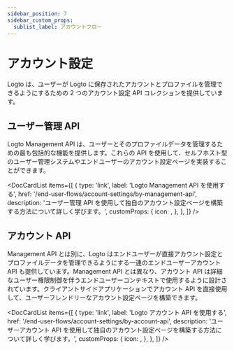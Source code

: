 ```yaml
---
sidebar_position: 7
sidebar_custom_props:
  sublist_label: アカウントフロー
---
```



# アカウント設定

Logto は、ユーザーが Logto に保存されたアカウントとプロファイルを管理できるようにするための 2 つのアカウント設定 API コレクションを提供しています。

## ユーザー管理 API

Logto Management API は、ユーザーとそのプロファイルデータを管理するための最も包括的な機能を提供します。これらの API を使用して、セルフホスト型のユーザー管理システムやエンドユーザーのアカウント設定ページを実装することができます。

<DocCardList
  items={[
    {
      type: 'link',
      label: 'Logto Management API を使用する',
      href: '/end-user-flows/account-settings/by-management-api',
      description:
        'ユーザー管理 API を使用して独自のアカウント設定ページを構築する方法について詳しく学びます。',
      customProps: {
        icon: <GearIcon />,
      },
    },
  ]}
/>

## アカウント API

Management API とは別に、Logto はエンドユーザーが直接アカウント設定とプロファイルデータを管理できるようにする一連のエンドユーザーアカウント API も提供しています。Management API とは異なり、アカウント API は詳細なユーザー権限制御を伴うエンドユーザーコンテキストで使用するように設計されています。クライアントサイドアプリケーションでアカウント API を直接使用して、ユーザーフレンドリーなアカウント設定ページを構築できます。

<DocCardList
  items={[
    {
      type: 'link',
      label: 'Logto アカウント API を使用する',
      href: '/end-user-flows/account-settings/by-account-api',
      description:
        'ユーザーアカウント API を使用して独自のアカウント設定ページを構築する方法について詳しく学びます。',
      customProps: {
        icon: <GearIcon />,
      },
    },
  ]}
/>
